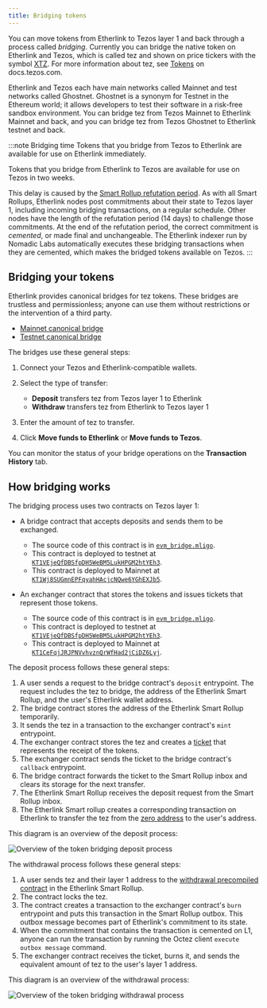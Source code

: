 ```yaml
---
title: Bridging tokens
---
```


You can move tokens from Etherlink to Tezos layer 1 and back through a process called _bridging_.
Currently you can bridge the native token on Etherlink and Tezos, which is called tez and shown on price tickers with the symbol [XTZ](https://coinmarketcap.com/currencies/tezos/).
For more information about tez, see [Tokens](https://docs.tezos.com/architecture/tokens) on docs.tezos.com.

Etherlink and Tezos each have main networks called Mainnet and test networks called Ghostnet.
Ghostnet is a synonym for Testnet in the Ethereum world; it allows developers to test their software in a risk-free sandbox environment.
You can bridge tez from Tezos Mainnet to Etherlink Mainnet and back, and you can bridge tez from Tezos Ghostnet to Etherlink testnet and back.

:::note Bridging time
Tokens that you bridge from Tezos to Etherlink are available for use on Etherlink immediately.

Tokens that you bridge from Etherlink to Tezos are available for use on Tezos in two weeks.

This delay is caused by the [Smart Rollup refutation period](https://docs.tezos.com/architecture/smart-rollups#refutation-periods).
As with all Smart Rollups, Etherlink nodes post commitments about their state to Tezos layer 1, including incoming bridging transactions, on a regular schedule.
Other nodes have the length of the refutation period (14 days) to challenge those commitments.
At the end of the refutation period, the correct commitment is _cemented_, or made final and unchangeable.
The Etherlink indexer run by Nomadic Labs automatically executes these bridging transactions when they are cemented, which makes the bridged tokens available on Tezos.
:::

## Bridging your tokens

Etherlink provides canonical bridges for tez tokens.
These bridges are trustless and permissionless; anyone can use them without restrictions or the intervention of a third party.

- [Mainnet canonical bridge](https://bridge.etherlink.com/)
- [Testnet canonical bridge](https://testnet.bridge.etherlink.com/)

The bridges use these general steps:

1. Connect your Tezos and Etherlink-compatible wallets.
1. Select the type of transfer:

   - **Deposit** transfers tez from Tezos layer 1 to Etherlink
   - **Withdraw** transfers tez from Etherlink to Tezos layer 1

1. Enter the amount of tez to transfer.

1. Click **Move funds to Etherlink** or **Move funds to Tezos**.

You can monitor the status of your bridge operations on the **Transaction History** tab.

## How bridging works

The bridging process uses two contracts on Tezos layer 1:

- A bridge contract that accepts deposits and sends them to be exchanged.

  - The source code of this contract is in [`evm_bridge.mligo`](https://gitlab.com/tezos/tezos/-/blob/master/etherlink/tezos_contracts/evm_bridge.mligo).
  - This contract is deployed to testnet at [`KT1VEjeQfDBSfpDH5WeBM5LukHPGM2htYEh3`](https://ghostnet.tzkt.io/KT1VEjeQfDBSfpDH5WeBM5LukHPGM2htYEh3/).
  - This contract is deployed to Mainnet at [`KT1Wj8SUGmnEPFqyahHAcjcNQwe6YGhEXJb5`](https://tzkt.io/KT1Wj8SUGmnEPFqyahHAcjcNQwe6YGhEXJb5/).

- An exchanger contract that stores the tokens and issues tickets that represent those tokens.

  - The source code of this contract is in [`evm_bridge.mligo`](https://gitlab.com/tezos/tezos/-/blob/master/etherlink/tezos_contracts/exchanger.mligo).
  - This contract is deployed to testnet at [`KT1VEjeQfDBSfpDH5WeBM5LukHPGM2htYEh3`](https://ghostnet.tzkt.io/KT1VEjeQfDBSfpDH5WeBM5LukHPGM2htYEh3/).
  - This contract is deployed to Mainnet at [`KT1CeFqjJRJPNVvhvznQrWfHad2jCiDZ6Lyj`](https://tzkt.io/KT1CeFqjJRJPNVvhvznQrWfHad2jCiDZ6Lyj/).

The deposit process follows these general steps:

1. A user sends a request to the bridge contract's `deposit` entrypoint.
The request includes the tez to bridge, the address of the Etherlink Smart Rollup, and the user's Etherlink wallet address.
1. The bridge contract stores the address of the Etherlink Smart Rollup temporarily.
1. It sends the tez in a transaction to the exchanger contract's `mint` entrypoint.
1. The exchanger contract stores the tez and creates a [ticket](https://docs.tezos.com/smart-contracts/data-types/complex-data-types#tickets) that represents the receipt of the tokens.
1. The exchanger contract sends the ticket to the bridge contract's `callback` entrypoint.
1. The bridge contract forwards the ticket to the Smart Rollup inbox and clears its storage for the next transfer.
1. The Etherlink Smart Rollup receives the deposit request from the Smart Rollup inbox.
1. The Etherlink Smart rollup creates a corresponding transaction on Etherlink to transfer the tez from the [zero address](https://explorer.etherlink.com/address/0x0000000000000000000000000000000000000000) to the user's address.

This diagram is an overview of the deposit process:

![Overview of the token bridging deposit process](/img/bridging-deposit.png)

The withdrawal process follows these general steps:

1. A user sends tez and their layer 1 address to the [withdrawal precompiled contract](https://explorer.etherlink.com/address/0xff00000000000000000000000000000000000001) in the Etherlink Smart Rollup.
1. The contract locks the tez.
1. The contract creates a transaction to the exchanger contract's `burn` entrypoint and puts this transaction in the Smart Rollup outbox.
This outbox message becomes part of Etherlink's commitment to its state.
1. When the commitment that contains the transaction is cemented on L1, anyone can run the transaction by running the Octez client `execute outbox message` command.
1. The exchanger contract receives the ticket, burns it, and sends the equivalent amount of tez to the user's layer 1 address.

This diagram is an overview of the withdrawal process:

![Overview of the token bridging withdrawal process](/img/bridging-withdrawal.png)
